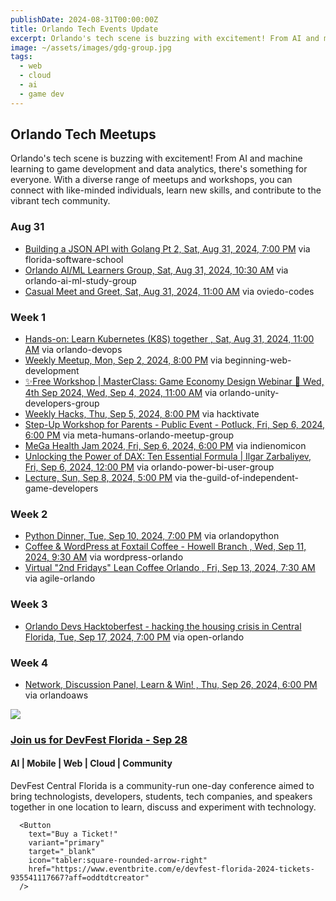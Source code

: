 ```yaml
---
publishDate: 2024-08-31T00:00:00Z
title: Orlando Tech Events Update
excerpt: Orlando's tech scene is buzzing with excitement! From AI and machine learning to game development and data analytics, there's something for everyone. With a diverse range of meetups and workshops, you can connect with like-minded individuals, learn new skills, and contribute to the vibrant tech community. 
image: ~/assets/images/gdg-group.jpg
tags:
  - web
  - cloud
  - ai
  - game dev
---
```




## Orlando Tech Meetups

Orlando's tech scene is buzzing with excitement! From AI and machine learning to game development and data analytics, there's something for everyone. With a diverse range of meetups and workshops, you can connect with like-minded individuals, learn new skills, and contribute to the vibrant tech community. 

### Aug 31
- [Building a JSON API with Golang Pt 2, Sat, Aug 31, 2024, 7:00 PM](https://meetup.com/florida-software-school/events/303051064/?eventOrigin=group_upcoming_events) via florida-software-school
- [Orlando AI/ML Learners Group, Sat, Aug 31, 2024, 10:30 AM](https://meetup.com/orlando-ai-ml-study-group/events/303024593/?eventOrigin=group_upcoming_events) via orlando-ai-ml-study-group
- [Casual Meet and Greet, Sat, Aug 31, 2024, 11:00 AM](https://meetup.com/oviedo-codes/events/302181078/?eventOrigin=group_upcoming_events) via oviedo-codes

### Week 1
- [Hands-on: Learn Kubernetes (K8S) together , Sat, Aug 31, 2024, 11:00 AM](https://meetup.com/orlando-devops/events/302778333/?eventOrigin=group_upcoming_events) via orlando-devops
- [Weekly Meetup, Mon, Sep 2, 2024, 8:00 PM](https://meetup.com/beginning-web-development/events/302232649/?eventOrigin=group_upcoming_events) via beginning-web-development
- [✨Free Workshop | MasterClass: Game Economy Design Webinar 📅 Wed, 4th Sep 2024, Wed, Sep 4, 2024, 11:00 AM](https://meetup.com/orlando-unity-developers-group/events/302864370/?eventOrigin=group_upcoming_events) via orlando-unity-developers-group
- [Weekly Hacks, Thu, Sep 5, 2024, 8:00 PM](https://meetup.com/hacktivate/events/302878694/?eventOrigin=group_upcoming_events) via hacktivate
- [Step-Up Workshop for Parents - Public Event - Potluck, Fri, Sep 6, 2024, 6:00 PM](https://meetup.com/meta-humans-orlando-meetup-group/events/302697416/?eventOrigin=group_upcoming_events) via meta-humans-orlando-meetup-group
- [MeGa Health Jam 2024, Fri, Sep 6, 2024, 6:00 PM](https://meetup.com/indienomicon/events/302661272/?eventOrigin=group_upcoming_events) via indienomicon
- [Unlocking the Power of DAX: Ten Essential Formula | Ilgar Zarbaliyev, Fri, Sep 6, 2024, 12:00 PM](https://meetup.com/orlando-power-bi-user-group/events/302766650/?eventOrigin=group_upcoming_events) via orlando-power-bi-user-group
- [Lecture, Sun, Sep 8, 2024, 5:00 PM](https://meetup.com/the-guild-of-independent-game-developers/event/wctcgsygcmblb/?eventOrigin=group_upcoming_events) via the-guild-of-independent-game-developers


### Week 2
- [Python Dinner, Tue, Sep 10, 2024, 7:00 PM](https://meetup.com/orlandopython/events/302646286/?eventOrigin=group_upcoming_events) via orlandopython
- [Coffee & WordPress at Foxtail Coffee - Howell Branch , Wed, Sep 11, 2024, 9:30 AM](https://meetup.com/wordpress-orlando/events/300343993/?eventOrigin=group_upcoming_events) via wordpress-orlando
- [Virtual "2nd Fridays" Lean Coffee Orlando , Fri, Sep 13, 2024, 7:30 AM](https://meetup.com/agile-orlando/events/301955782/?eventOrigin=group_upcoming_events) via agile-orlando


### Week 3
- [Orlando Devs Hacktoberfest - hacking the housing crisis in Central Florida, Tue, Sep 17, 2024, 7:00 PM](https://meetup.com/open-orlando/events/303147402/?eventOrigin=group_upcoming_events) via open-orlando

### Week 4
- [Network, Discussion Panel, Learn & Win! , Thu, Sep 26, 2024, 6:00 PM](https://meetup.com/orlandoaws/events/302958339/?eventOrigin=group_upcoming_events) via orlandoaws


![](/src/assets/images/joinUs.gif)

### [Join us for DevFest Florida - Sep 28](https://www.eventbrite.com/e/devfest-florida-2024-tickets-935541117667?aff=oddtdtcreator)
#### AI | Mobile | Web | Cloud | Community

DevFest Central Florida is a community-run one-day conference aimed to bring technologists, developers, students, tech companies, and speakers together in one location to learn, discuss and experiment with technology.

      <Button
        text="Buy a Ticket!"
        variant="primary"
        target="_blank"
        icon="tabler:square-rounded-arrow-right"
        href="https://www.eventbrite.com/e/devfest-florida-2024-tickets-935541117667?aff=oddtdtcreator"
      />










